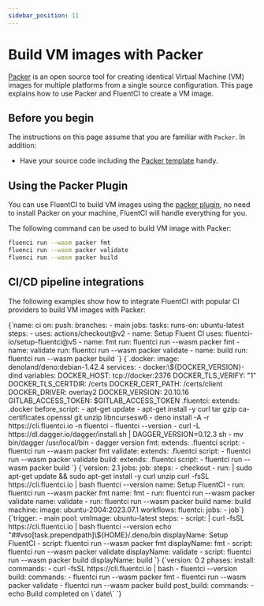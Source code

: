 ```yaml
---
sidebar_position: 11
---
```


# Build VM images with Packer

[Packer](https://www.packer.io) is an open source tool for creating identical Virtual Machine (VM) images for multiple platforms from a single source configuration. This page explains how to use Packer and FluentCI to create a VM image.

## Before you begin

The instructions on this page assume that you are familiar with `Packer`. In addition:

- Have your source code including the [Packer template](https://www.packer.io/docs/templates) handy.

## Using the Packer Plugin

You can use FluentCI to build VM images using the [packer plugin](https://github.com/fluentci-io/packer-plugin), no need to install Packer on your machine, FluentCI will handle everything for you.

The following command can be used to build VM image with Packer:

```bash
fluenci run --wasm packer fmt
fluenci run --wasm packer validate
fluenci run --wasm packer build
```

## CI/CD pipeline integrations

The following examples show how to integrate FluentCI with popular CI providers to build VM images with Packer:


<Tabs>
  <TabItem value="gha" label="Github Actions">
    <CodeBlock language="yaml" title="ci.yml">
      {`name: ci
on:
  push:
    branches:
      - main
jobs:
  tasks:
    runs-on: ubuntu-latest
    steps:
      - uses: actions/checkout@v2
      - name: Setup Fluent CI
        uses: fluentci-io/setup-fluentci@v5
      - name: fmt
        run: fluentci run --wasm packer fmt
      - name: validate
        run: fluentci run --wasm packer validate
      - name: build
        run: fluentci run --wasm packer build
        `}
    </CodeBlock>
  </TabItem>
  <TabItem value="gitlab" label="GitLab CI">
    <CodeBlock language="yaml" title=".gitlab-ci.yml">
      {`.docker:
  image: denoland/deno:debian-1.42.4
  services:
    - docker:\${DOCKER_VERSION}-dind
  variables:
    DOCKER_HOST: tcp://docker:2376
    DOCKER_TLS_VERIFY: "1"
    DOCKER_TLS_CERTDIR: /certs
    DOCKER_CERT_PATH: /certs/client
    DOCKER_DRIVER: overlay2
    DOCKER_VERSION: 20.10.16
    GITLAB_ACCESS_TOKEN: $GITLAB_ACCESS_TOKEN
.fluentci:
  extends: .docker
  before_script:
    - apt-get update
    - apt-get install -y curl tar gzip ca-certificates openssl git unzip libncursesw6
    - deno install -A -r https://cli.fluentci.io -n fluentci
    - fluentci --version
    - curl -L https://dl.dagger.io/dagger/install.sh | DAGGER_VERSION=0.12.3 sh
    - mv bin/dagger /usr/local/bin
    - dagger version
fmt:
  extends: .fluentci
  script:
    - fluentci run --wasm packer fmt
validate:
  extends: .fluentci
  script:
    - fluentci run --wasm packer validate
build:
  extends: .fluentci
  script:
    - fluentci run --wasm packer build
`}

</CodeBlock>
</TabItem>
<TabItem value="circleci" label="Circle CI">
<CodeBlock language="yaml" title=".circleci/config.yml">
{`version: 2.1
jobs:
  job:
    steps:
      - checkout
      - run: |
          sudo apt-get update && sudo apt-get install -y curl unzip
          curl -fsSL https://cli.fluentci.io | bash
          fluentci --version
        name: Setup FluentCI
      - run: fluentci run --wasm packer fmt
        name: fmt
      - run: fluentci run --wasm packer validate
        name: validate
      - run: fluentci run --wasm packer build
        name: build
    machine:
      image: ubuntu-2004:2023.07.1
workflows:
  fluentci:
    jobs:
      - job`}
</CodeBlock>
</TabItem>
<TabItem value="azure" label="Azure Pipelines">
<CodeBlock language="yaml" title="azure-pipelines.yml">
{`trigger:
  - main
pool:
  vmImage: ubuntu-latest
steps:
  - script: |
      curl -fsSL https://cli.fluentci.io | bash
      fluentci --version
      echo "##vso[task.prependpath]\${HOME}/.deno/bin
    displayName: Setup FluentCI
  - script: fluentci run --wasm packer fmt
    displayName: fmt
  - script: fluentci run --wasm packer validate
    displayName: validate
  - script: fluentci run --wasm packer build
    displayName: build
    `}
</CodeBlock>
</TabItem>
<TabItem value="aws" label="AWS CodePipeline">
<CodeBlock language="yaml" title="buildspec.yml">
{`version: 0.2
phases:
  install:
    commands:
      - curl -fsSL https://cli.fluentci.io | bash
      - fluentci --version
  build:
    commands:
      - fluentci run --wasm packer fmt
      - fluentci run --wasm packer validate
      - fluentci run --wasm packer build
  post_build:
    commands:
      - echo Build completed on \`date\`
      `}
</CodeBlock>
</TabItem>
</Tabs>
